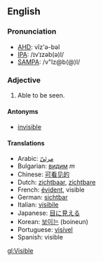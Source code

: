==English==
===Pronunciation===
*[[w:AHD|AHD]]: vĭz'ə-bəl
*[[w:IPA|IPA]]: /ɪvˈɪzəb(ə)l/
*[[w:SAMPA|SAMPA]]: /v"Iz@b(@)l/

===Adjective===

#Able to be seen.

====Antonyms====
*[[invisible]]

====Translations====

*Arabic: [[مرئيّ]]
*Bulgarian: [[видим]] ''m''
*Chinese: [[可看见的]]
*Dutch: [[zichtbaar]], [[zichtbare]]
*French: [[évident]], visible
*German: [[sichtbar]]
*Italian: [[visibile]]
*Japanese: [[目に見える]]
*Korean: [[보이는]] (boineun)
*Portuguese: [[visível]]
*Spanish: visible

[[gl:Visible]]